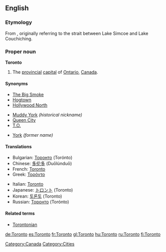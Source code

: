 ==English==
{{wikipedia}}

===Etymology===
From {{etyl|moh}} {{term|tkaronto||where trees stand in water}}, originally referring to the strait between Lake Simcoe and Lake Couchiching.

===Proper noun===
'''Toronto'''

# The [[provincial]] [[capital]] of [[Ontario]], [[Canada]].

====Synonyms====
{{top3}}
* [[Big Smoke|The Big Smoke]]
* [[Hogtown]]
* [[Hollywood North]]
{{mid3}}
* [[Muddy York]] ''(historical nickname)''
* [[Queen City]]
* [[T.O.]]
{{mid3}}
* [[York]] ''(former name)''
{{bottom}}

====Translations====
{{trans-top|provincial capital on Ontario, Canada}}
* Bulgarian: [[Торонто]] (Torónto)
* Chinese: [[多伦多]] (Duōlúnduō)
* French: [[Toronto#French|Toronto]]
* Greek: [[Τορόντο]]
{{trans-mid}}
* Italian: [[Toronto#Italian|Toronto]]
* Japanese: [[トロント]] (Toronto)
* Korean: [[토론토]] (Toronto)
* Russian: [[Торонто]] (Torónto)
{{trans-bottom}}

====Related terms====
* [[Torontonian]]

[[Category:Canada]]
[[Category:Cities]]

[[de:Toronto]]
[[es:Toronto]]
[[fr:Toronto]]
[[gl:Toronto]]
[[hu:Toronto]]
[[ru:Toronto]]
[[fi:Toronto]]